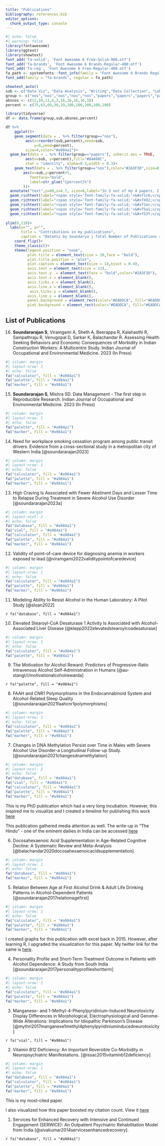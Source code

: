 ```yaml
---
title: "Publications"
bibliography: references.bib
editor_options: 
  chunk_output_type: console
---
```


```r
#| echo: false
#| warning: false
library(fontawesome)
library(ggtext)
library(showtext)
font_add('fa-solid', 'Font Awesome 6 Free-Solid-900.otf')
font_add('fa-brands', 'Font Awesome 6 Brands-Regular-400.otf')
font_add('fa-reg', 'Font Awesome 6 Free-Regular-400.otf')
fa_path <- systemfonts::font_info(family = "Font Awesome 6 Brands Regular")[["path"]]
font_add(family = "fa-brands", regular = fa_path)

showtext_auto()
sub <- c("Data Viz", "Data Analysis", "Writing","Data Collection", "Laboratory Works", "Data Viz", "Data Analysis", "Writing","Data Collection", "Laboratory Works")
group <- c("nos","nos","nos","nos","nos","papers","papers","papers","papers","papers")
absnos <- c(12,10,11,6,3,16,16,16,16,16)
percent <- c(75,63,69,38,19,100,100,100,100,100)

library(tidyverse)
df <- data.frame(group,sub,absnos,percent)

df %>% 
    ggplot()+
    geom_segment(data = . %>% filter(group=="nos"),
         aes(x=reorder(sub,percent),xend=sub,
             y=0,yend=percent),
         size=4,color="#a984a1")+
  geom_bar(data = . %>% filter(group=="papers"), inherit.aes = TRUE,
         aes(x=sub, y=percent),fill="#84A98C",
         stat = "identity", alpha=0.3,width = 0.3)+
    geom_text(data = . %>% filter(group=="nos"),color="#2A3F3D",size=8,
        aes(x=sub,y=percent+5,
           fontface="bold",
           label=str_glue("{percent}%")
        ))+
  annotate("text",y=60,x=4.7, size=6,label="In 3 out of my 4 papers, I have contributed to Data Visualization")+
  geom_richtext(label="<span style='font-family:fa-solid;'>&#xf1c0;</span>",x=2, y=-3, fill=NA,label.color=NA, size=8, color="#a984a1")+
  geom_richtext(label="<span style='font-family:fa-solid;'>&#xf492;</span>",x=1, y=-3, fill=NA,label.color=NA, size=8, color="#a984a1")+
  geom_richtext(label="<span style='font-family:fa-solid;'>&#xf1ec;</span>",x=3, y=-3, fill=NA,label.color=NA, size=8, color="#a984a1")+
  geom_richtext(label="<span style='font-family:fa-solid;'>&#xf5a1;</span>",x=4, y=-3, fill=NA,label.color=NA, size=8, color="#a984a1")+
  geom_richtext(label="<span style='font-family:fa-solid;'>&#xf53f;</span>",x=5, y=-3, fill=NA,label.color=NA, size=8, color="#a984a1")+
  
ylim(0,110)+
  labs(x="", y="",
       title = "Contributions in my publications",
       caption = "DataViz by Soundarya | Total Number of Publications =16")+
    coord_flip()+
    theme_classic()+
    theme(legend.position = "none",
          plot.title = element_text(size = 28,face = "bold"),
          plot.title.position = "plot",
          plot.caption = element_text(size = 18,hjust = 0.4),
          axis.text = element_text(size = 22),
          axis.text.y  = element_text(face = "bold",color="#2A3F3D"),
          axis.text.x = element_blank(),
          axis.ticks.x = element_blank(),
          axis.line.x = element_blank(),
           axis.ticks.y = element_blank(),
          axis.line.y = element_blank(),
          panel.background = element_rect(color="#EADDCA", fill="#EADDCA"),
          plot.background = element_rect(color="#EADDCA", fill="#EADDCA"))

```

## List of Publications

16. **Soundararajan S**, Viramgami A, Sheth A, Beerappa R, Kalahasthi R, Sampathraju R, Venugopal D, Sarkar K, Balachandar R. Assessing Health Seeking Behaviors and Economic Consequences of Morbidity in Indian Construction Workers: A Multicentre Study. Indian Journal of Occupational and Environmental Medicine. 2023 (In Press)

```r
#| column: margin
#| layout-nrow: 1
#| echo: false
fa("calculator", fill = "#a984a1")
fa("palette", fill = "#a984a1")
fa("marker", fill = "#a984a1")
```

15. **Soundararajan S**, Mishra SD. Data Management - The first step in Reproducible Research. Indian Journal of Occupational and Environmental Medicine. 2023 (In Press)

```r
#| column: margin
#| layout-nrow: 1
#| echo: false
fa("palette", fill = "#a984a1")
fa("marker", fill = "#a984a1")
```

14. Need for workplace smoking cessation program among public transit drivers: Evidence from a cross-sectional study in a metropolitan city of Western India [@soundararajan2023]

```r
#| column: margin
#| layout-nrow: 1
#| echo: false
fa("calculator", fill = "#a984a1")
fa("palette", fill = "#a984a1")
fa("marker", fill = "#a984a1")
```


13. High Craving Is Associated with Fewer Abstinent Days and Lesser Time to Relapse During Treatment in Severe Alcohol Use Disorder [@soundararajan2023a]

```r
#| column: margin
#| layout-ncol: 2
#| echo: false
fa("database", fill = "#a984a1")
fa("vial", fill = "#a984a1")
fa("calculator", fill = "#a984a1")
fa("palette", fill = "#a984a1")
fa("marker", fill = "#a984a1")
```

12. Validity of point-of-care device for diagnosing anemia in workers exposed to lead [@viramgami2022validitypointofcaredevice]

```r
#| column: margin
#| layout-nrow: 1
#| echo: false
fa("calculator", fill = "#a984a1")
fa("palette", fill = "#a984a1")
fa("marker", fill = "#a984a1")
```


11. Modeling Ability to Resist Alcohol in the Human Laboratory: A Pilot Study [@sloan2022]

::: column-margin
`r fa("database", fill = "#a984a1")`
:::

10. Elevated Stearoyl-CoA Desaturase 1 Activity Is Associated with Alcohol-Associated Liver Disease [@klepp2022elevatedstearoylcoadesaturase]

```r
#| column: margin
#| layout-nrow: 1
#| echo: false
fa("calculator", fill = "#a984a1")
fa("palette", fill = "#a984a1")
```

9.  The Motivation for Alcohol Reward: Predictors of Progressive-Ratio Intravenous Alcohol Self-Administration in Humans [@au-stangl///motivationalcoholrewarda]

::: column-margin
`r fa("palette", fill = "#a984a1")`
:::

8.  FAAH and CNR1 Polymorphisms in the Endocannabinoid System and Alcohol-Related Sleep Quality [@soundararajan2021faahcnr1polymorphisms]

```r
#| column: margin
#| layout-nrow: 1
#| echo: false
fa("calculator", fill = "#a984a1")
fa("palette", fill = "#a984a1")
fa("marker", fill = "#a984a1")
```

7.  Changes in DNA Methylation Persist over Time in Males with Severe Alcohol Use Disorder-a Longitudinal Follow-up Study. [@soundararajan2021changesdnamethylation]

```r
#| column: margin
#| layout-ncol: 2
#| echo: false
fa("database", fill = "#a984a1")
fa("vial", fill = "#a984a1")
fa("calculator", fill = "#a984a1")
fa("palette", fill = "#a984a1")
fa("marker", fill = "#a984a1")
```

This is my PhD publication which had a very long incubation. However, this inspired me to visualize and I created a timeline for publishing this work [here](https://github.com/soundarya24/MyRSpace/blob/main/My%20Thesis%20Manuscript%20Timeline/ThesisTimeline.png)

This publication gathered media attention as well. The write-up in "The Hindu" - one of the eminent dailies in India can be accessed [here](https://www.thehindu.com/news/national/karnataka/excess-alcohol-intake-can-irreversibly-change-dna-nimhans-study/article33826963.ece)

6.  Docosahexaenoic Acid Supplementation in Age-Related Cognitive Decline: A Systematic Review and Meta-Analysis [@balachandar2020docosahexaenoicacidsupplementation]

```r
#| column: margin
#| layout-nrow: 1
#| echo: false
fa("database", fill = "#a984a1")
fa("marker", fill = "#a984a1")
```

5.  Relation Between Age at First Alcohol Drink & Adult Life Drinking Patterns in Alcohol-Dependent Patients [@soundararajan2017relationagefirst]

```r
#| column: margin
#| layout-nrow: 1
#| echo: false
fa("calculator", fill = "#a984a1")
fa("palette", fill = "#a984a1")
fa("marker", fill = "#a984a1")
```

I created graphs for this publication with excel back in 2015. However, after learning R, I upgraded the visualization for this paper. My twitter link for the same is [here](https://twitter.com/SoundaryaRak/status/1529423882821595136?s=20&t=iG_mmXYISfw5J6QBRwZs2A).

4.  Personality Profile and Short-Term Treatment Outcome in Patients with Alcohol Dependence: A Study from South India [@soundararajan2017personalityprofileshortterm]

```r
#| column: margin
#| layout-nrow: 1
#| echo: false
fa("calculator", fill = "#a984a1")
fa("palette", fill = "#a984a1")
fa("marker", fill = "#a984a1")
```

3.  Manganese- and 1-Methyl-4-Phenylpyridinium-Induced Neurotoxicity Display Differences in Morphological, Electrophysiological and Genome-Wide Alterations: Implications for Idiopathic Parkinson's Disease [@mythri2017manganese1methyl4phenylpyridiniuminducedneurotoxicity]

::: column-margin
`r fa("vial", fill = "#a984a1")`
:::

2.  Vitamin B12 Deficiency: An Important Reversible Co-Morbidity in Neuropsychiatric Manifestations. [@issac2015vitaminb12deficiency]

```r
#| column: margin
#| layout-nrow: 1
#| echo: false
fa("database", fill = "#a984a1")
fa("calculator", fill = "#a984a1")
fa("palette", fill = "#a984a1")
fa("marker", fill = "#a984a1")
```

This is my most-cited paper.

I also visualized how this paper boosted my citation count. View it [here](https://ss-myrspace.netlify.app/posts/2022-04-06-my-scholar-profile-visualization/)

1.  Services for Enhanced Recovery with Intensive and Continued Engagement (SERWICE): An Outpatient Psychiatric Rehabilitation Model from India [@sivakumar2014servicesenhancedrecovery].

::: column-margin
`r fa("database", fill = "#a984a1")`
:::


